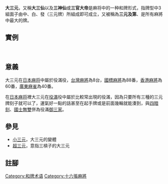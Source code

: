 {{unreferenced|time=2020-05-04T00:08:04+00:00}}
{{noteTA
|G1=MA}}
{{about|麻將術語|衍生用法|大三元 (消歧義)}}

'''大三元'''，又稱'''大三仙'''以及'''三神仙'''或'''三官大帝'''是麻将中的一种和牌形式，指牌型中3組面子由中、白、發（三元牌）所組成即可成立，又被稱為'''三元及第'''、是所有麻將中最大的牌。

== 實例 ==
{{牌画|六萬}}{{牌画|七萬}}{{牌画|八萬}}{{牌画|五索}}{{牌画|五索}}{{牌画|白}}{{牌画|白}}{{牌画|白}}   {{牌画|中}}{{牌画|中|横}}{{牌画|中}}{{牌画|發}}{{牌画|發}}{{牌画|發|横}}

== 意義 ==
大三元在[[日本麻将|日本麻将]]中屬於役滿役，[[台灣麻將|台灣麻將]]為8台，[[國標麻將|國標麻將]]為88番，[[香港麻將|香港麻將]]為60番，[[廣東麻雀|廣東麻雀]]為40番。

在[[日本麻将|日本麻将]]裡大三元在[[役滿|役滿]]役中屬於比較常出現的役滿，因為只要所有三種的三元牌刻子就可以了，運氣好一點的話甚至在起手牌或是前面幾輪就能湊到，與[[四暗刻|四暗刻]]、[[十三么|國士無雙]]併為役滿[[御三家|御三家]]。

== 參見 ==
*[[小三元|小三元]]，大三元的變體
*[[超三元|超三元]]，意指三槓子的大三元

== 註腳 ==
<references/>

{{日本麻将}}



[[Category:和牌术语|Category:和牌术语]]
[[Category:十六張麻將|Category:十六張麻將]]